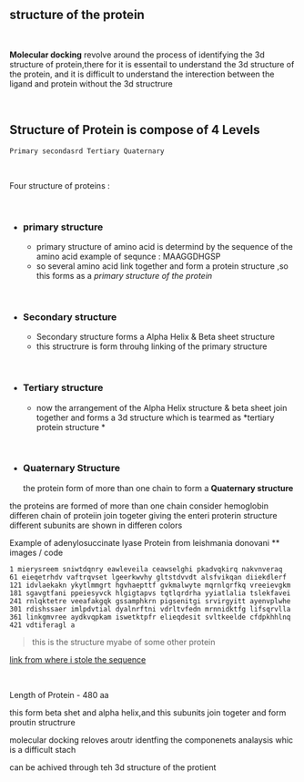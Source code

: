 

<BlogTitle title="Understanding the structure of protein" description="" />


## structure of the protein

&nbsp;

**Molecular docking** revolve around the process of identifying the 3d structure of protein,there for it is essentail to understand the 3d structure of the protein, and it is difficult to understand the interection between the ligand and protein without the 3d structrure



&nbsp;

## Structure of Protein is compose of 4 Levels

```
Primary secondasrd Tertiary Quaternary
```


&nbsp;

Four structure of proteins : 

&nbsp;

* ### primary structure

    * primary structure of amino acid is determind by the sequence of the amino acid
        example of sequnce : MAAGGDHGSP
    * so several amino acid link together and form a protein structure ,so this forms as a *primary structure of the protein*

&nbsp;

* ### Secondary structure

    * Secondary structure forms a Alpha Helix & Beta sheet structure
    * this structrure is form throuhg linking of the primary structure 


&nbsp;



* ### Tertiary structure
    * now the arrangement of the Alpha Helix structure & beta sheet join together and forms a 3d structure which is tearmed as *tertiary protein structure *
    

&nbsp;

* ### Quaternary Structure

    the protein form of more than one chain to form a **Quaternary structure**

the proteins are formed of more than one chain consider hemoglobin 
differen chain of proteiin join togeter giving the enteri proterin structure
different subunits are shown in differen colors



Example of adenylosuccinate lyase Protein from leishmania donovani
** images / code




```
1 mierysreem sniwtdqnry eawleveila ceawselghi pkadvqkirq nakvnveraq
61 eieqetrhdv vaftrqvset lgeerkwvhy gltstdvvdt alsfvikqan diiekdlerf
121 idvlaekakn ykytlmmgrt hgvhaepttf gvkmalwyte mqrnlqrfkq vreeievgkm
181 sgavgtfani ppeiesyvck hlgigtapvs tqtlqrdrha yyiatlalia tslekfavei
241 rnlqktetre veeafakgqk gssamphkrn pigsenitgi srvirgyitt ayenvplwhe
301 rdishssaer imlpdvtial dyalnrftni vdrltvfedn mrnnidktfg lifsqrvlla
361 linkgmvree aydkvqpkam iswetktpfr elieqdesit svltkeelde cfdpkhhlnq
421 vdtiferagl a
```
> this is the structure myabe of some other protein

[link from where i stole the sequence](https://www.ncbi.nlm.nih.gov/protein/WP_000572878.1#sequence_WP_000572878.1)

&nbsp;

Length of Protein - 480 aa

this form beta shet and alpha helix,and this subunits join togeter and form proutin structrure




molecular docking reloves aroutr identfing the componenets analaysis whic is a difficult stach 

can be achived through teh 3d structure of the protient

